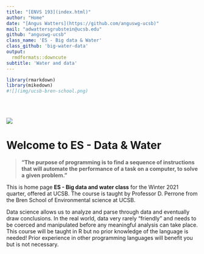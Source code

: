 ```yaml
---
title: "[ENVS 193](index.html)"
author: "Home"
date: "[Angus Watters](https://github.com/anguswg-ucsb)"
mail: "adwattersgrubstein@ucsb.edu"
github: "anguswg-ucsb"
class_name: 'ES - Big data & Water'
class_github: 'big-water-data'
output:
  rmdformats::downcute
subtitle: 'Water and data'
---
```


```r
library(rmarkdown)
library(mikedown)
#![](img/ucsb-bren-school.png)
```

<br>
<br>

![](img/logo-bren.svg)

# **Welcome to ES - Data & Water**

> **"The purpose of programming is to find a sequence of instructions that will automate the performance of a task on a computer, to solve a given problem."**

This is home page **ES - Big data and water class** for the Winter 2021 quarter, offered at UCSB. The course is taught by Professor D. Perrone from the Bren School of Environmental science at UCSB. 

Data science allows us to analyze and parse through data and eventually draw conclusions. In the real world, data very rarely "friendly" and needs to be coerced and manipulated before any meaningful analysis can take place. This course will be taught in R but no prior knowledge of the language is needed! Prior experience in other programming languages will benefit you but is not necessary.






